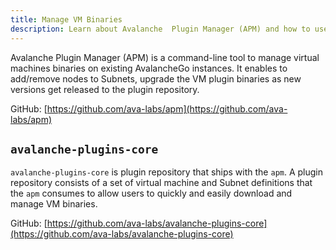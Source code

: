 ```yaml
---
title: Manage VM Binaries
description: Learn about Avalanche  Plugin Manager (APM) and how to use it to manage virtual machines binaries on existing AvalancheGo instances.
---
```


Avalanche Plugin Manager (APM) is a command-line tool to manage virtual machines binaries on existing AvalancheGo instances. It enables to add/remove nodes to Subnets, upgrade the VM plugin binaries as new versions get released to the plugin repository.

GitHub: [https://github.com/ava-labs/apm](https://github.com/ava-labs/apm)

## `avalanche-plugins-core`

`avalanche-plugins-core` is plugin repository that ships with the `apm`. A plugin repository consists of a set of virtual machine and Subnet definitions that the `apm` consumes to allow users to quickly and easily download and manage VM binaries.

GitHub: [https://github.com/ava-labs/avalanche-plugins-core](https://github.com/ava-labs/avalanche-plugins-core)